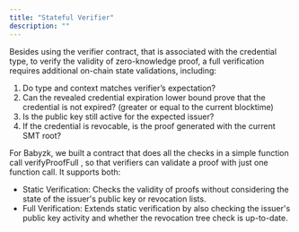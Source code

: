 ```yaml
---
title: "Stateful Verifier"
description: ""
---
```


Besides using the verifier contract, that is associated with the credential type, to verify the validity of zero-knowledge proof, a full verification requires additional on-chain state validations, including:

1. Do type and context matches verifierʼs expectation?
2. Can the revealed credential expiration lower bound prove that the credential is not expired? (greater or equal to the current blocktime)
3. Is the public key still active for the expected issuer?
4. If the credential is revocable, is the proof generated with the current SMT root?

For Babyzk, we built a contract that does all the checks in a simple function call verifyProofFull , so that verifiers can validate a proof with just one function call. It supports both:

- Static Verification: Checks the validity of proofs without considering the state of the issuer's public key or revocation lists.
- Full Verification: Extends static verification by also checking the issuer's public key activity and whether the revocation tree check is up-to-date.
